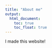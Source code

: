 ```yaml
---
title: "About me"
output: 
  html_document:
    toc: true
    toc_float: true
---
```


I made this website!



